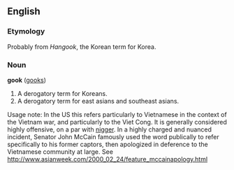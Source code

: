 ==English==
===Etymology===
Probably from ''Hangook'', the Korean term for Korea.

===Noun===
'''gook''' ([[gooks]])

#A derogatory term for Koreans.
#A derogatory term for east asians and southeast asians.

Usage note: In the US this refers particularly to Vietnamese in the context of the Vietnam war, and particularly to the Viet Cong.  It is generally considered highly offensive, on a par with [[nigger]].  In a highly charged and nuanced incident, Senator John McCain famously used the word publically to refer specifically to his former captors, then apologized in deference to the Vietnamese community at large.  See http://www.asianweek.com/2000_02_24/feature_mccainapology.html